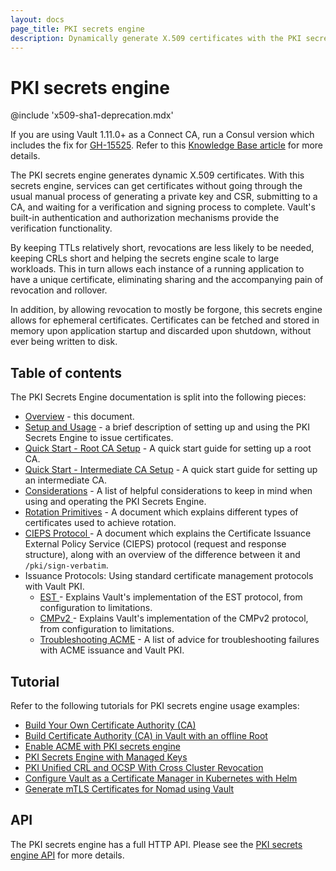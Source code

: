 ```yaml
---
layout: docs
page_title: PKI secrets engine
description: Dynamically generate X.509 certificates with the PKI secrets engine plugin.
---
```


# PKI secrets engine

@include 'x509-sha1-deprecation.mdx'

<Note title="Vault as Consul CA provider">

If you are using Vault 1.11.0+ as a Connect CA, run a Consul version which
includes the fix for [GH-15525](https://github.com/hashicorp/consul/pull/15525).
Refer to this [Knowledge Base
article](https://support.hashicorp.com/hc/en-us/articles/11308460105491) for
more details.

</Note>

The PKI secrets engine generates dynamic X.509 certificates. With this secrets
engine, services can get certificates without going through the usual manual
process of generating a private key and CSR, submitting to a CA, and waiting for
a verification and signing process to complete. Vault's built-in authentication
and authorization mechanisms provide the verification functionality.

By keeping TTLs relatively short, revocations are less likely to be needed,
keeping CRLs short and helping the secrets engine scale to large workloads. This
in turn allows each instance of a running application to have a unique
certificate, eliminating sharing and the accompanying pain of revocation and
rollover.

In addition, by allowing revocation to mostly be forgone, this secrets engine
allows for ephemeral certificates. Certificates can be fetched and stored in
memory upon application startup and discarded upon shutdown, without ever being
written to disk.

## Table of contents

The PKI Secrets Engine documentation is split into the following pieces:

 - [Overview](/vault/docs/secrets/pki) - this document.
 - [Setup and Usage](/vault/docs/secrets/pki/setup) - a brief description of setting
   up and using the PKI Secrets Engine to issue certificates.
 - [Quick Start - Root CA Setup](/vault/docs/secrets/pki/quick-start-root-ca) - A
   quick start guide for setting up a root CA.
 - [Quick Start - Intermediate CA Setup](/vault/docs/secrets/pki/quick-start-intermediate-ca) - A
   quick start guide for setting up an intermediate CA.
 - [Considerations](/vault/docs/secrets/pki/considerations) - A list of helpful
   considerations to keep in mind when using and operating the PKI Secrets
   Engine.
 - [Rotation Primitives](/vault/docs/secrets/pki/rotation-primitives) - A document
   which explains different types of certificates used to achieve rotation.
 - [CIEPS Protocol <EnterpriseAlert inline="true" />](/vault/docs/secrets/pki/cieps) - A
   document which explains the Certificate Issuance External Policy Service (CIEPS)
   protocol (request and response structure), along with an overview of the difference
   between it and `/pki/sign-verbatim`.
 - Issuance Protocols: Using standard certificate management protocols with Vault PKI.
   - [EST <EnterpriseAlert inline="true" />](/vault/docs/secrets/pki/est) - 
     Explains Vault's implementation of the EST protocol, from configuration
     to limitations.
   - [CMPv2 <EnterpriseAlert inline="true" />](/vault/docs/secrets/pki/cmpv2) -
     Explains Vault's implementation of the CMPv2 protocol, from configuration
     to limitations.
   - [Troubleshooting ACME](/vault/docs/secrets/pki/troubleshooting-acme) - A list of
     advice for troubleshooting failures with ACME issuance and Vault PKI.



## Tutorial

Refer to the following tutorials for PKI secrets engine usage examples:

- [Build Your Own Certificate Authority (CA)](/vault/tutorials/secrets-management/pki-engine)
- [Build Certificate Authority (CA) in Vault with an offline Root](/vault/tutorials/secrets-management/pki-engine-external-ca)
- [Enable ACME with PKI secrets engine](/vault/tutorials/secrets-management/pki-acme-caddy)
- [PKI Secrets Engine with Managed Keys](/vault/tutorials/enterprise/managed-key-pki)
- [PKI Unified CRL and OCSP With Cross Cluster
  Revocation](/vault/tutorials/secrets-management/pki-unified-crl-ocsp-cross-cluster)
- [Configure Vault as a Certificate Manager in Kubernetes with
  Helm](/vault/tutorials/kubernetes/kubernetes-cert-manager)
- [Generate mTLS Certificates for Nomad using
  Vault](/vault/tutorials/secrets-management/vault-pki-nomad)


## API

The PKI secrets engine has a full HTTP API. Please see the
[PKI secrets engine API](/vault/api-docs/secret/pki) for more
details.
